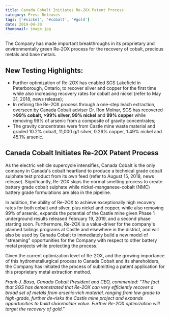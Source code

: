 ```yaml
---
title: Canada Cobalt Initiates Re-2OX Patent Process
category: Press Releases
tags: ['#nickel', '#cobalt', '#gold']
date: 2019-04-30
thumbnail: image.jpg
---
```


The Company has made important breakthroughs in its proprietary and environmentally green Re-2OX process for the recovery of cobalt, precious metals and base metals.

## New Testing Highlights:

- Further optimization of Re-2OX has enabled SGS Lakefield in Peterborough, Ontario, to recover silver and copper for the first time while also increasing recovery rates for cobalt and nickel (refer to May 31, 2018, news release);
- In refining the Re-2OX process through a one-step leach extraction, overseen by Canada Cobalt adviser Dr. Ron Molnar, SGS has recovered **>99% cobalt, >99% silver, 99% nickel** and **99% copper** while removing 99% of arsenic from a composite of gravity concentrates;
- The gravity concentrates were from Castle mine waste material and graded 10.2% cobalt, 11,000 g/t silver, 0.26% copper, 1.49% nickel and 45.1% arsenic.

## Canada Cobalt Initiates Re-2OX Patent Process

As the electric vehicle supercycle intensifies, Canada Cobalt is the only company in Canada's cobalt heartland to produce a technical grade cobalt sulphate test product from its own feed (refer to August 15, 2018, news release). Significantly, Re-2OX skips the normal smelting process to create battery grade cobalt sulphate while nickel-manganese-cobalt (NMC) battery grade formulations are also in the pipeline.

In addition, the ability of Re-2OX to achieve exceptionally high recovery rates for both cobalt and silver, plus nickel and copper, while also removing 99% of arsenic, expands the potential of the Castle mine given Phase 1 underground results released February 19, 2019, and a second phase starting soon. Furthermore, Re-2OX is a value-driver for the company's planned tailings programs at Castle and elsewhere in the district, and will also be used by Canada Cobalt to immediately build a new model of "streaming" opportunities for the Company with respect to other battery metal projects while protecting the process.

Given the current optimization level of Re-2OX, and the growing importance of this hydrometallurgical process to Canada Cobalt and its shareholders, the Company has initiated the process of submitting a patent application for this proprietary metal extraction method.

*Frank J. Basa, Canada Cobalt President and CEO, commented: "The fact that SGS has demonstrated that Re-2OX can very efficiently recover a broad set of metals from arsenic-rich material, ranging from low grade to high-grade, further de-risks the Castle mine project and expands opportunities to build shareholder value. Further Re-2OX optimization will target the recovery of gold."*
